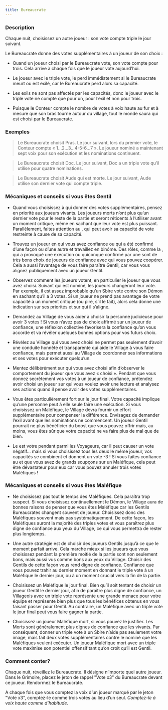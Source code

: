 ```yaml
---
title: Bureaucrate
---
```



<Role BUREAUCRATE header />

### Description

Chaque nuit, choisissez un autre joueur : son vote compte triple le jour suivant.

Le Bureaucrate donne des votes supplémentaires à un joueur de son choix :

-	Quand un joueur choisi par le Bureaucrate vote, son vote compte pour trois. Cela arrive à chaque fois que le joueur vote aujourd’hui.

-	Le joueur avec le triple vote, le perd immédiatement si le Bureaucrate meurt ou est exilé, car le Bureaucrate perd alors sa capacité.

-	Les exils ne sont pas affectés par les capacités, donc le joueur avec le triple vote ne compte que pour un, pour l’exil et non pour trois.

-	Puisque le Conteur compte le nombre de votes à voix haute au fur et à mesure que son bras tourne autour du village, tout le monde saura qui est choisi par le Bureaucrate.

### Exemples

> Le Bureaucrate choisit Pras. Le jour suivant, lors du premier vote, le Conteur compte « 1…2…3…4-5-6…7 ». Le joueur nominé a maintenant sept voix pour son exécution et les nominations continuent.

> Le Bureaucrate choisit Doc. Le jour suivant, Doc a un triple vote qu’il utilise pour quatre nominations.

> Le Bureaucrate choisit Aude qui est morte. Le jour suivant, Aude utilise son dernier vote qui compte triple.

### Mécaniques et conseils si vous êtes Gentil

- Quand vous choisissez à qui donner des votes supplémentaires, pensez en priorité aux joueurs vivants. Les joueurs morts n’ont plus qu’un dernier vote pour le reste de la partie et seront réticents à l’utiliser avant un moment critique, même en sachant que leur vote est plus puissant. Parallèlement, faites attention au <Role MAJORDOME />, qui peut avoir sa capacité de vote restreinte à cause de sa capacité. 

- Trouvez un joueur en qui vous avez confiance ou qui a été confirmé d’une façon ou d’une autre et travaillez en binôme. Des rôles, comme la <Role PUCELLE />, qui a provoqué une exécution ou quiconque confirmé par une <Role LAVANDIERE /> sont de très bons choix de joueurs de confiance avec qui vous pouvez coopérer. Cela a aussi l’avantage de vous faire paraître Gentil, car vous vous alignez publiquement avec un joueur Gentil.

- Observez comment les joueurs votent, en particulier le joueur que vous avez choisi. Suivant qui est nominé, les joueurs changeront leur vote. Par exemple, il est assez improbable qu’un Sbire vote contre son Démon en sachant qu’il a 3 votes. Si un joueur ne prend pas avantage de votre capacité à un moment critique (ou pire, s’il le fait), alors cela donne une indication sur ses priorités et sur qui il s’aligne.

- Demandez au Village de vous aider à choisir la personne judicieuse pour avoir 3 votes ! Si vous n’avez pas de choix affirmé sur un joueur de confiance, une réflexion collective favorisera la confiance qu’on vous accorde et va révéler quelques bonnes options pour vos futurs choix.

- Révélez au Village qui vous avez choisi ne permet pas seulement d’avoir une conduite honnête et transparente qui aide le Village à vous faire confiance, mais permet aussi au Village de coordonner ses informations et ses votes pour exécuter quelqu’un. 

- Mentez délibérément sur qui vous avez choisi afin d’observer le comportement du joueur que vous avez « choisi ». Pendant que vous donnez secrètement vos votes à un joueur de confiance, prétendez avoir choisi un joueur sur qui vous voulez avoir une lecture et analysez ses actions quand il pense avoir des votes supplémentaires. 

- Vous êtes particulièrement fort sur le jour final. Votre capacité implique qu’une personne peut à elle seule faire une exécution. Si vous choisissez un Maléfique, le Village devra fournir un effort supplémentaire pour compenser la différence. Envisagez de demander l’exil avant que les nominations ne commencent. Un joueur Gentil pourrait ne plus bénéficier du boost que vous pouvez offrir mais, au moins, vous êtes sûr que votre capacité ne va faire plus de mal que de bien.

- Le <Role VOLEUR /> est votre pendant parmi les Voyageurs, car il peut causer un vote négatif… mais si vous choisissez tous les deux le même joueur, vos capacités se combinent et donnent un vote -3 ! Si vous faites confiance au <Role VOLEUR /> et que vous avez de grands soupçons sur un Maléfique, cela peut être dévastateur pour eux car vous pouvez annuler trois votes Maléfiques !

### Mécaniques et conseils si vous êtes Maléfique

- Ne choisissez pas tout le temps des Maléfiques. Cela paraîtra trop suspect. Si vous choisissez continuellement le Démon, le Village aura de bonnes raisons de penser que vous êtes Maléfique car les Gentils Bureaucrates changent souvent de joueur. Choisissez donc des Maléfiques souvent mais pas systématiquement. De cette façon, les Maléfiques auront la majorité des triples votes et vous paraîtrez plus digne de confiance aux yeux du Village, ce qui vous permettra de rester plus longtemps.

- Une autre stratégie est de choisir des joueurs Gentils jusqu’à ce que le moment parfait arrive. Cela marche mieux si les joueurs que vous choisissez pendant la première moitié de la partie sont non seulement bons, mais aussi vus comme bons aux yeux du Village. Choisir des Gentils de cette façon vous rend digne de confiance. Confiance que vous pouvez trahir au dernier moment en donnant le triple vote à un Maléfique le dernier jour, ou à un moment crucial vers la fin de la partie. 

- Choisissez un Maléfique le jour final. Bien qu’il soit tentant de choisir un joueur Gentil le dernier jour, afin de paraître plus digne de confiance, un Villageois avec un triple vote représente une grande menace pour votre équipe et représente bien plus que tous les bénéfices obtenus en vous faisant passer pour Gentil. Au contraire, un Maléfique avec un triple vote le jour final peut vous faire gagner la partie.

- Choisissez un joueur Maléfique mort, si vous pouvez le justifier. Les Morts sont généralement plus dignes de confiance que les vivants. Par conséquent, donner un triple vote à un Sbire n’aide pas seulement votre image, mais fait deux votes supplémentaires contre le nominé que les Maléfiques veulent exécuter. Un joueur Maléfique mort avec un triple vote maximise son potentiel offensif tant qu’on croit qu’il est Gentil. 

### Comment conter?

Chaque nuit, réveillez le Bureaucrate. Il désigne n’importe quel autre joueur. Dans le Grimoire, placez le jeton de rappel "Vote x3" du Bureaucrate devant ce joueur. Rendormez le Bureaucrate. 

A chaque fois que vous comptez la voix d’un joueur marqué par le jeton "Vote x3", comptez-le comme trois votes au lieu d’un seul. _Comptez-le à voix haute comme d’habitude._
